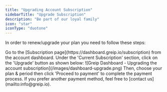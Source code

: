 ```yaml
---
title: "Upgrading Account Subscription"
sidebarTitle: "Upgrade Subscription"
description: "Be part of our loyal family"
icon: "star"
iconType: "duotone"
---
```


In order to renew/upgrade your plan you need to follow these steps:

<Steps>
  <Step title="First Step">
    Go to the [Subscription page](https://dashboard.greip.io/subscription) from
    the account dashboard.
  </Step>
  <Step title="Second Step">
    Under the 'Current Subscription' section, click on the 'Upgrade' button as
    shown below:
    <Frame caption="Greip Dashboard - Upgrading the account">
      ![Greip Dashboard - Upgrading the account
      subscription](/images/dashboard-upgrade.png)
    </Frame>
  </Step>
  <Step title="Third Step">
    Then, choose your plan & period then click 'Proceed to payment' to complete
    the payment process.
  </Step>
</Steps>

<Tip>
  If you prefer another payment method, feel free to [contact
  us](mailto:info@greip.io).
</Tip>
